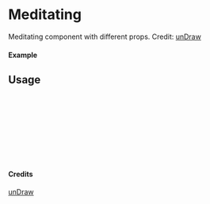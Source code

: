 
<Meta of={Meditating} title="unDraw/Meditating" />

# Meditating

Meditating component with different props.
Credit: [unDraw](https://undraw.co/illustrations)

#### Example

<Canvas of={Meditating.Primary} />

## Usage

```ts
import { Meditating } from "yadl-ui";

const Example = () => {
  return (
      <Meditating />
  );
};

export default Example;
```

#### Credits
[unDraw](https://undraw.co/illustrations)
